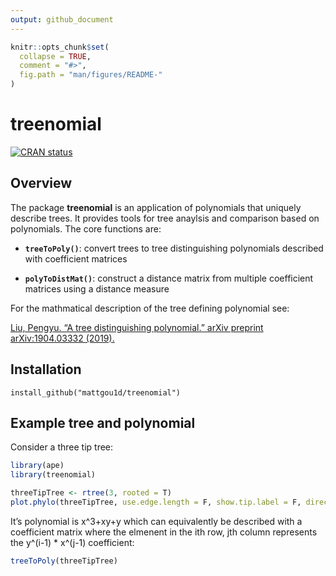 ```yaml
---
output: github_document
---
```



```r
knitr::opts_chunk$set(
  collapse = TRUE,
  comment = "#>",
  fig.path = "man/figures/README-"
)
```

# treenomial

[![CRAN status](https://www.r-pkg.org/badges/version/treenomial)](https://cran.r-project.org/package=treenomial)

## Overview
 
The package **treenomial** is an application of polynomials that uniquely describe trees. It provides tools for tree anaylsis and comparison based on polynomials. The core functions are: 

* __`treeToPoly()`__: convert trees to tree distinguishing polynomials described with coefficient matrices

* __`polyToDistMat()`__: construct a distance matrix from multiple coefficient matrices using a distance measure 

For the mathmatical description of the tree defining polynomial see: 

[Liu, Pengyu. "A tree distinguishing polynomial." arXiv preprint arXiv:1904.03332 (2019).](https://arxiv.org/abs/1904.03332)


## Installation

```
install_github("mattgou1d/treenomial")
```

## Example tree and polynomial  

Consider a three tip tree: 

```r
library(ape)
library(treenomial)

threeTipTree <- rtree(3, rooted = T)
plot.phylo(threeTipTree, use.edge.length = F, show.tip.label = F, direction = "downwards")

```

It's polynomial is x^3+xy+y which can equivalently be described with a coefficient matrix where the elmenent in the ith row, jth column represents the y^(i-1) * x^(j-1) coefficient: 

```r
treeToPoly(threeTipTree)

```



